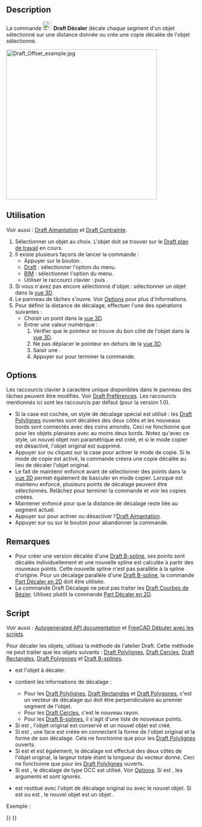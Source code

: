 <languages/>

{{Docnav/fr
|[[Draft_Mirror/fr|Miroir]]
|[[Draft_Trimex/fr|Ajuster ou prolonger]]
|[[Draft_Workbench/fr|Atelier Draft]]
|IconL=Draft_Mirror.svg
|IconR=Draft_Trimex.svg
|IconC=Workbench_Draft.svg
}}

{{GuiCommand/fr
|Name=Draft Offset
|Name/fr=Draft Décaler
|MenuLocation=Draft/BIM : Modification → Décaler
|Workbenches=[[Draft_Workbench/fr|Draft]], [[BIM_Workbench/fr|BIM]]
|Shortcut={{KEY|O}} {{KEY|S}}
|SeeAlso=[[Part_Offset2D/fr|Part Décaler en 2D]]
}}

==Description==

La commande [[Image:Draft_Offset.svg|24px]] '''Draft Décaler''' décale chaque segment d'un objet sélectionné sur une distance donnée ou crée une copie décalée de l'objet sélectionné.

[[Image:Draft_Offset_example.jpg|400px]]
{{Caption|Décalage d'une Draft Polyligne}}

<span id="Usage"></span>
==Utilisation==

Voir aussi : [[Draft_Snap/fr|Draft Aimantation]] et [[Draft_Constrain/fr|Draft Contrainte]].

# Sélectionner un objet au choix. L'objet doit se trouver sur le [[Draft_SelectPlane/fr|Draft plan de travail]] en cours.
# Il existe plusieurs façons de lancer la commande :
#* Appuyer sur le bouton {{Button|[[Image:Draft_Offset.svg|16px]] [[Draft_Offset/fr|Décaler]]}}.
#* [[Draft_Workbench/fr|Draft]] : sélectionner l'option {{MenuCommand|Modification → [[Image:Draft_Offset.svg|16px]] Décaler}} du menu.
#* [[BIM_Workbench/fr|BIM]] : sélectionner l'option {{MenuCommand|Modification → [[Image:Draft_Offset.svg|16px]] Décaler}} du menu.
#* Utiliser le raccourci clavier : {{KEY|O}} puis {{KEY|S}}.
# Si vous n'avez pas encore sélectionné d'objet : sélectionner un objet dans la [[3D_view/fr|vue 3D]].
# Le panneau de tâches {{MenuCommand|Décalage}} s'ouvre. Voir [[#Options|Options]] pour plus d'informations.
# Pour définir la distance de décalage, effectuer l'une des opérations suivantes :
#* Choisir un point dans la [[3D_view/fr|vue 3D]].
#* Entrer une valeur numérique :
#*# Vérifier que le pointeur se trouve du bon côté de l'objet dans la [[3D_view/fr|vue 3D]].
#*# Ne pas déplacer le pointeur en dehors de la [[3D_view/fr|vue 3D]].
#*# Saisir une {{MenuCommand|Distance}}.
#*# Appuyer sur {{KEY|Entrée}} pour terminer la commande.

==Options==

Les raccourcis clavier à caractère unique disponibles dans le panneau des tâches peuvent être modifiés. Voir [[Draft_Preferences/fr|Draft Préférences]]. Les raccourcis mentionnés ici sont les raccourcis par défaut (pour la version 1.0).

* Si la case {{MenuCommand|Décalage de type OCC}} est cochée, un style de décalage spécial est utilisé : les [[Draft_Wire/fr|Draft Polylignes]] ouvertes sont décalées des deux côtés et les nouveaux bords sont connectés avec des coins arrondis. Ceci ne fonctionne que pour les objets planaires avec au moins deux bords. Notez qu'avec ce style, un nouvel objet non paramétrique est créé, et si le mode copier est désactivé, l'objet original est supprimé.
* Appuyer sur {{KEY|C}} ou cliquez sur la case {{MenuCommand|Copier}} pour activer le mode de copie. Si le mode de copie est activé, la commande créera une copie décalée au lieu de décaler l'objet original.
* Le fait de maintenir {{KEY|Alt}} enfoncé avant de sélectionner des points dans la [[3D_view/fr|vue 3D]] permet également de basculer en mode copier. Lorsque {{KEY|Alt}} est maintenu enfoncé, plusieurs points de décalage peuvent être sélectionnés. Relâchez {{KEY|Alt}} pour terminer la commande et voir les copies créées.
* Maintener {{KEY|Shift}} enfoncé pour que la distance de décalage reste liée au segment actuel.
* Appuyer sur {{KEY|S}} pour activer ou désactiver l'[[Draft_Snap/fr|Draft Aimantation]].
* Appuyer sur {{KEY|Échap}} ou sur le bouton {{Button|Fermer}} pour abandonner la commande.

<span id="Notes"></span>
==Remarques==

* Pour créer une version décalée d'une [[Draft_BSpline/fr|Draft B-spline]], ses points sont décalés individuellement et une nouvelle spline est calculée à partir des nouveaux points. Cette nouvelle spline n'est pas parallèle à la spline d'origine. Pour un décalage parallèle d'une [[Draft_BSpline/fr|Draft B-spline]], la commande [[Part_Offset2D/fr|Part Décaler en 2D]] doit être utilisée.
* La commande Draft Décalage ne peut pas traiter les [[Draft_BezCurve/fr|Draft Courbes de Bézier]]. Utilisez plutôt la commande [[Part_Offset2D/fr|Part Décaler en 2D]].

<span id="Scripting"></span>
==Script==

Voir aussi : [https://freecad.github.io/SourceDoc/ Autogenerated API documentation] et [[FreeCAD_Scripting_Basics/fr|FreeCAD Débuter avec les scripts]].

Pour décaler les objets, utilisez la méthode {{incode|offset}} de l'atelier Draft. Cette méthode ne peut traiter que les objets suivants : [[Draft_Wire/fr|Draft Polylignes]], [[Draft_Circle/fr|Draft Cercles]], [[Draft_Rectangle/fr|Draft Rectangles]], [[Draft_Polygon/fr|Draft Polygones]] et [[Draft_BSpline/fr|Draft B-splines]].

{{Code|code=
offset_obj = offset(obj, delta, copy=False, bind=False, sym=False, occ=False)
}}

* {{incode|obj}} est l'objet à décaler.
* {{incode|delta}} contient les informations de décalage :
** Pour les [[Draft_Wire/fr|Draft Polylignes]], [[Draft_Rectangle/fr|Draft Rectangles]] et [[Draft_Polygon/fr|Draft Polygones]], c'est un vecteur de décalage qui doit être perpendiculaire au premier segment de l'objet.
** Pour les [[Draft_Circle/fr|Draft Cercles]], c'est le nouveau rayon.
** Pour les [[Draft_BSpline/fr|Draft B-splines]], il s'agit d'une liste de nouveaux points.
* Si {{incode|copy}} est {{incode|True}}, l'objet original est conservé et un nouvel objet est créé.
* Si {{incode|bind}} est {{incode|True}}, une face est créée en connectant la forme de l'objet original et la forme de son décalage. Cela ne fonctionne que pour les [[Draft_Wire/fr|Draft Polylignes]] ouverts.
* Si {{incode|sym}} est {{incode|True}} et {{incode|bind}} est {{incode|True}} également, le décalage est effectué des deux côtés de l'objet original, la largeur totale étant la longueur du vecteur donné. Ceci ne fonctionne que pour les [[Draft_Wire/fr|Draft Polylignes]] ouverts.
* Si {{incode|occ}} est {{incode|True}}, le décalage de type OCC est utilisé. Voir [[#Options|Options]]. Si {{incode|occ}} est {{incode|True}}, les arguments {{incode|bind}} et {{incode|sym}} sont ignorés.
* {{incode|offset_obj}} est restitué avec l'objet de décalage original ou avec le nouvel objet. Si {{incode|bind}} est {{incode|True}} ou {{incode|occ}} est {{incode|True}}, le nouvel objet est un objet {{incode|[[Part_Feature|Part::Feature]]}}.

Exemple :

{{Code|code=
import FreeCAD as App
import Draft

doc = App.newDocument()

p1 = App.Vector(0, 0, 0)
p2 = App.Vector(1500, 2000, 0)
p3 = App.Vector(4000, 0, 0)

wire = Draft.make_wire([p1, p2, p3])
doc.recompute()

vector = App.Vector(-200, 150, 0)
offset1 = Draft.offset(wire, vector, copy=True, bind=True, sym=True)
offset2 = Draft.offset(wire, 3*vector, copy=True)
offset3 = Draft.offset(wire, 6*vector, copy=True)
offset4 = Draft.offset(wire, 9*vector, copy=True)
offset5 = Draft.offset(wire, 1.5*vector, copy=True, occ=True)

doc.recompute()
}}


{{Docnav/fr
|[[Draft_Mirror/fr|Miroir]]
|[[Draft_Trimex/fr|Ajuster ou prolonger]]
|[[Draft_Workbench/fr|Atelier Draft]]
|IconL=Draft_Mirror.svg
|IconR=Draft_Trimex.svg
|IconC=Workbench_Draft.svg
}}

{{Draft Tools navi{{#translation:}}}}
{{Userdocnavi{{#translation:}}}}